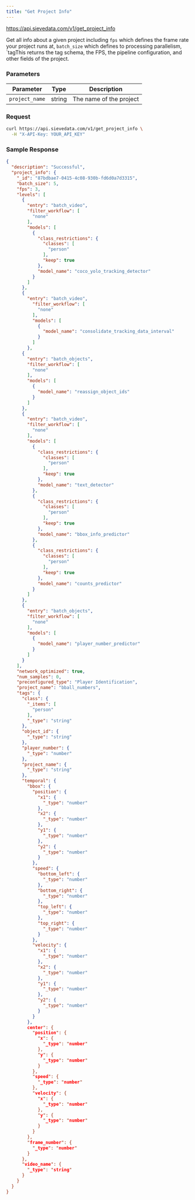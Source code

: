 ```yaml
---
title: "Get Project Info"
---
```



<Request method="GET">https://api.sievedata.com/v1/get_project_info</Request>

Get all info about a given project including `fps` which defines the frame rate your project runs at, `batch_size` which defines to processing parallelism, `tagThis returns the tag schema, the FPS, the pipeline configuration, and other fields of the project.

### Parameters

| Parameter | Type | Description |
| ---- | ----- | ---- |
| `project_name` | string | The name of the project |

### Request

```bash Terminal
curl https://api.sievedata.com/v1/get_project_info \
  -H "X-API-Key: YOUR_API_KEY"
```

### Sample Response

```json
{
  "description": "Successful",
  "project_info": {
    "_id": "87bdbae7-0415-4c08-930b-fd6d0a7d3315",
    "batch_size": 5,
    "fps": 3,
    "levels": [
      {
        "entry": "batch_video",
        "filter_workflow": [
          "none"
        ],
        "models": [
          {
            "class_restrictions": {
              "classes": [
                "person"
              ],
              "keep": true
            },
            "model_name": "coco_yolo_tracking_detector"
          }
        ]
      },
      {
        "entry": "batch_video",
          "filter_workflow": [
            "none"
          ],
          "models": [
            {
              "model_name": "consolidate_tracking_data_interval"
            }
          ]
        },
      {
        "entry": "batch_objects",
        "filter_workflow": [
          "none"
        ],
        "models": [
          {
            "model_name": "reassign_object_ids"
          }
        ]
      },
      {
        "entry": "batch_video",
        "filter_workflow": [
          "none"
        ],
        "models": [
          {
            "class_restrictions": {
              "classes": [
                "person"
              ],
              "keep": true
            },
            "model_name": "text_detector"
          },
          {
            "class_restrictions": {
              "classes": [
                "person"
              ],
              "keep": true
            },
            "model_name": "bbox_info_predictor"
          },
          {
            "class_restrictions": {
              "classes": [
                "person"
              ],
              "keep": true
            },
            "model_name": "counts_predictor"
          }
        ]
      },
      {
        "entry": "batch_objects",
        "filter_workflow": [
          "none"
        ],
        "models": [
          {
            "model_name": "player_number_predictor"
          }
        ]
      }
    ],
    "network_optimized": true,
    "num_samples": 0,
    "preconfigured_type": "Player Identification",
    "project_name": "bball_numbers",
    "tags": {
      "class": {
        "_items": [
          "person"
        ],
        "_type": "string"
      },
      "object_id": {
        "_type": "string"
      },
      "player_number": {
        "_type": "number"
      },
      "project_name": {
        "_type": "string"
      },
      "temporal": {
        "bbox": {
          "position": {
            "x1": {
              "_type": "number"
            },
            "x2": {
              "_type": "number"
            },
            "y1": {
              "_type": "number"
            },
            "y2": {
              "_type": "number"
            }
          },
          "speed": {
            "bottom_left": {
              "_type": "number"
            },
            "bottom_right": {
              "_type": "number"
            },
            "top_left": {
              "_type": "number"
            },
            "top_right": {
              "_type": "number"
            }
          },
          "velocity": {
            "x1": {
              "_type": "number"
            },
            "x2": {
              "_type": "number"
            },
            "y1": {
              "_type": "number"
            },
            "y2": {
              "_type": "number"
            }
          }
        },
        center": {
          "position": {
            "x": {
              "_type": "number"
            },
            "y": {
              "_type": "number"
            }
          },
          "speed": {
            "_type": "number"
          },
          "velocity": {
            "x": {
              "_type": "number"
            },
            "y": {
              "_type": "number"
            }
          }
        },
        "frame_number": {
          "_type": "number"
        }
      },
      "video_name": {
        "_type": "string"
      }
    }
  }
}
```